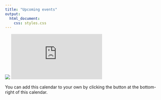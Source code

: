 ```yaml
---
title: "Upcoming events"
output:
  html_document:
    css: styles.css
---
```


<!-- http://stackoverflow.com/questions/11122249/scale-iframe-css-width-100-like-an-image -->
<div class="h_iframe">
<!-- a transparent image is preferable -->
<img class="ratio" src="http://placehold.it/16x12"/>
<iframe src="https://calendar.google.com/calendar/embed?src=2ttvq1sfpibbugl2cnqotm7c40%40group.calendar.google.com&ctz=Europe/Paris" style="border: 0" frameborder="0" scrolling="no"></iframe>
</div>

You can add this calendar to your own by clicking the button at the bottom-right of this calendar.